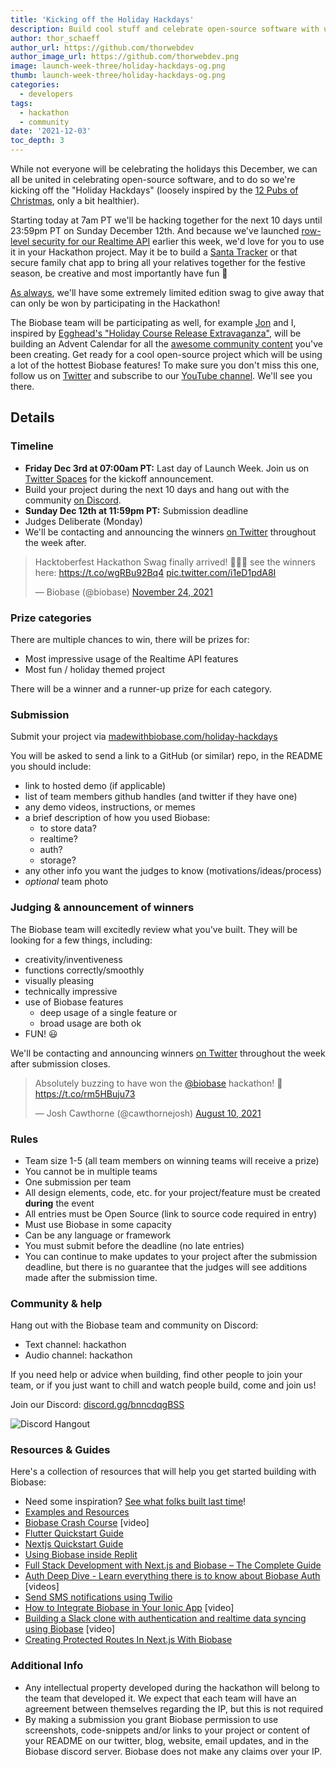 ```yaml
---
title: 'Kicking off the Holiday Hackdays'
description: Build cool stuff and celebrate open-source software with us during the Holiday Hackdays!
author: thor_schaeff
author_url: https://github.com/thorwebdev
author_image_url: https://github.com/thorwebdev.png
image: launch-week-three/holiday-hackdays-og.png
thumb: launch-week-three/holiday-hackdays-og.png
categories:
  - developers
tags:
  - hackathon
  - community
date: '2021-12-03'
toc_depth: 3
---
```


While not everyone will be celebrating the holidays this December, we can all be united in celebrating open-source software, and to do so we're kicking off the "Holiday Hackdays" (loosely inspired by the [12 Pubs of Christmas](https://www.irelandbeforeyoudie.com/12-pubs-of-christmas-rules-tips-everything-you-need-for-a-great-night/), only a bit healthier).

Starting today at 7am PT we'll be hacking together for the next 10 days until 23:59pm PT on Sunday December 12th. And because we've launched [row-level security for our Realtime API](https://biobase.com/blog/realtime-row-level-security-in-postgresql) earlier this week, we'd love for you to use it in your Hackathon project. May it be to build a [Santa Tracker](https://www.freecodecamp.org/news/create-your-own-santa-tracker-with-gatsby-and-react-leaflet/) or that secure family chat app to bring all your relatives together for the festive season, be creative and most importantly have fun 🥳

[As always](https://biobase.com/blog/hacktoberfest-hackathon-winners-2021#the-prizes), we'll have some extremely limited edition swag to give away that can only be won by participating in the Hackathon!

The Biobase team will be participating as well, for example [Jon](https://twitter.com/_dijonmusters) and I, inspired by [Egghead's "Holiday Course Release Extravaganza"](https://egghead.io/20-days), will be building an Advent Calendar for all the [awesome community content](https://biobase.com/blog/community-day#new-tutorials-and-integration-guides) you've been creating. Get ready for a cool open-source project which will be using a lot of the hottest Biobase features! To make sure you don't miss this one, follow us on [Twitter](https://twitter.com/biobase) and subscribe to our [YouTube channel](https://www.youtube.com/biobase). We'll see you there.

## Details

### Timeline

- **Friday Dec 3rd at 07:00am PT:** Last day of Launch Week. Join us on [Twitter Spaces](https://twitter.com/i/spaces/1eaKbNDPEOYKX?s=20) for the kickoff announcement.
- Build your project during the next 10 days and hang out with the community [on Discord](https://discord.gg/bnncdqgBSS).
- **Sunday Dec 12th at 11:59pm PT:** Submission deadline
- Judges Deliberate (Monday)
- We'll be contacting and announcing the winners [on Twitter](https://twitter.com/biobase) throughout the week after.

<blockquote class="twitter-tweet" data-theme="dark">
  <p lang="en" dir="ltr">
    Hacktoberfest Hackathon Swag finally arrived! 🥇🥈🥨 see the winners here:
    <a href="https://t.co/wgRBu92Bq4">https://t.co/wgRBu92Bq4</a>
    <a href="https://t.co/i1eD1pdA8I">pic.twitter.com/i1eD1pdA8I</a>
  </p>
  &mdash; Biobase (@biobase) <a href="https://twitter.com/biobase/status/1463355998928736262?ref_src=twsrc%5Etfw">November 24, 2021</a>
</blockquote> <script async src="https://platform.twitter.com/widgets.js" charset="utf-8"></script>

### Prize categories

There are multiple chances to win, there will be prizes for:

- Most impressive usage of the Realtime API features
- Most fun / holiday themed project

There will be a winner and a runner-up prize for each category.

### Submission

Submit your project via [madewithbiobase.com/holiday-hackdays](https://www.madewithbiobase.com/holiday-hackdays)

You will be asked to send a link to a GitHub (or similar) repo, in the README you should include:

- link to hosted demo (if applicable)
- list of team members github handles (and twitter if they have one)
- any demo videos, instructions, or memes
- a brief description of how you used Biobase:
  - to store data?
  - realtime?
  - auth?
  - storage?
- any other info you want the judges to know (motivations/ideas/process)
- _optional_ team photo

### Judging & announcement of winners

The Biobase team will excitedly review what you've built. They will be looking for a few things, including:

- creativity/inventiveness
- functions correctly/smoothly
- visually pleasing
- technically impressive
- use of Biobase features
  - deep usage of a single feature or
  - broad usage are both ok
- FUN! 😃

We'll be contacting and announcing winners [on Twitter](https://twitter.com/biobase) throughout the week after submission closes.

<blockquote class="twitter-tweet" data-dnt="true" data-theme="dark">
  <p lang="en" dir="ltr">
    Absolutely buzzing to have won the
    <a href="https://twitter.com/biobase?ref_src=twsrc%5Etfw">@biobase</a> hackathon! 🥳
    <a href="https://t.co/rm5HBuju73">https://t.co/rm5HBuju73</a>
  </p>
  &mdash; Josh Cawthorne (@cawthornejosh) <a href="https://twitter.com/cawthornejosh/status/1424985377136390183?ref_src=twsrc%5Etfw">August 10, 2021</a>
</blockquote> <script async src="https://platform.twitter.com/widgets.js" charset="utf-8"></script>

### Rules

- Team size 1-5 (all team members on winning teams will receive a prize)
- You cannot be in multiple teams
- One submission per team
- All design elements, code, etc. for your project/feature must be created **during** the event
- All entries must be Open Source (link to source code required in entry)
- Must use Biobase in some capacity
- Can be any language or framework
- You must submit before the deadline (no late entries)
- You can continue to make updates to your project after the submission deadline, but there is no guarantee that the judges will see additions made after the submission time.

### Community & help

Hang out with the Biobase team and community on Discord:

- Text channel: hackathon
- Audio channel: hackathon

If you need help or advice when building, find other people to join your team, or if you just want to chill and watch people build, come and join us!

Join our Discord: [discord.gg/bnncdqgBSS](https://discord.gg/bnncdqgBSS)

![Discord Hangout](/images/blog/hackathon/community.png)

### Resources & Guides

Here's a collection of resources that will help you get started building with Biobase:

- Need some inspiration? [See what folks built last time](/blog/hackathon-winners)!
- [Examples and Resources](/docs/guides/examples)
- [Biobase Crash Course](https://www.youtube.com/watch?v=7uKQBl9uZ00) [video]
- [Flutter Quickstart Guide](/docs/guides/with-flutter)
- [Nextjs Quickstart Guide](/docs/guides/with-nextjs)
- [Using Biobase inside Replit](/blog/using-biobase-replit)
- [Full Stack Development with Next.js and Biobase – The Complete Guide](https://www.freecodecamp.org/news/the-complete-guide-to-full-stack-development-with-supabas/)
- [Auth Deep Dive - Learn everything there is to know about Biobase Auth](/docs/learn/auth-deep-dive/auth-deep-dive-jwts) [videos]
- [Send SMS notifications using Twilio](https://www.twilio.com/blog/send-sms-notifications-biobase-users-node-js-twilio-messaging)
- [How to Integrate Biobase in Your Ionic App](https://www.youtube.com/watch?v=pl9XfIWutKE) [video]
- [Building a Slack clone with authentication and realtime data syncing using Biobase](https://www.youtube.com/watch?v=LUMxJ4w-MUU) [video]
- [Creating Protected Routes In Next.js With Biobase](https://aboutmonica.com/blog/creating-protected-routes-in-next-js-with-biobase)

### Additional Info

- Any intellectual property developed during the hackathon will belong to the team that developed it. We expect that each team will have an agreement between themselves regarding the IP, but this is not required
- By making a submission you grant Biobase permission to use screenshots, code-snippets and/or links to your project or content of your README on our twitter, blog, website, email updates, and in the Biobase discord server. Biobase does not make any claims over your IP.
